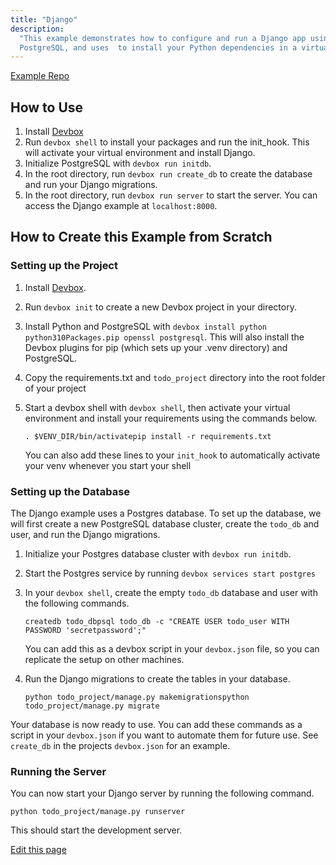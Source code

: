 ```yaml
---
title: "Django"
description:
  "This example demonstrates how to configure and run a Django app using Devbox. It installs Python,
  PostgreSQL, and uses  to install your Python dependencies in a virtual environment."
---
```


[Example Repo](https://github.com/jetify-com/devbox/tree/main/examples/stacks/django)

## How to Use[​](#how-to-use "Direct link to How to Use")

1. Install [Devbox](https://www.jetify.com/docs/devbox/installing-devbox/)
2. Run `devbox shell` to install your packages and run the init_hook. This will activate your
   virtual environment and install Django.
3. Initialize PostgreSQL with `devbox run initdb`.
4. In the root directory, run `devbox run create_db` to create the database and run your Django
   migrations.
5. In the root directory, run `devbox run server` to start the server. You can access the Django
   example at `localhost:8000`.

## How to Create this Example from Scratch[​](#how-to-create-this-example-from-scratch "Direct link to How to Create this Example from Scratch")

### Setting up the Project[​](#setting-up-the-project "Direct link to Setting up the Project")

1. Install [Devbox](https://www.jetify.com/docs/devbox/installing-devbox/).

2. Run `devbox init` to create a new Devbox project in your directory.

3. Install Python and PostgreSQL with
   `devbox install python python310Packages.pip openssl postgresql`. This will also install the
   Devbox plugins for pip (which sets up your .venv directory) and PostgreSQL.

4. Copy the requirements.txt and `todo_project` directory into the root folder of your project

5. Start a devbox shell with `devbox shell`, then activate your virtual environment and install your
   requirements using the commands below.

   ```
   . $VENV_DIR/bin/activatepip install -r requirements.txt
   ```

   You can also add these lines to your `init_hook` to automatically activate your venv whenever you
   start your shell

### Setting up the Database[​](#setting-up-the-database "Direct link to Setting up the Database")

The Django example uses a Postgres database. To set up the database, we will first create a new
PostgreSQL database cluster, create the `todo_db` and user, and run the Django migrations.

1. Initialize your Postgres database cluster with `devbox run initdb`.

2. Start the Postgres service by running `devbox services start postgres`

3. In your `devbox shell`, create the empty `todo_db` database and user with the following commands.

   ```
   createdb todo_dbpsql todo_db -c "CREATE USER todo_user WITH PASSWORD 'secretpassword';"
   ```

   You can add this as a devbox script in your `devbox.json` file, so you can replicate the setup on
   other machines.

4. Run the Django migrations to create the tables in your database.

   ```
   python todo_project/manage.py makemigrationspython todo_project/manage.py migrate
   ```

Your database is now ready to use. You can add these commands as a script in your `devbox.json` if
you want to automate them for future use. See `create_db` in the projects `devbox.json` for an
example.

### Running the Server[​](#running-the-server "Direct link to Running the Server")

You can now start your Django server by running the following command.

```
python todo_project/manage.py runserver
```

This should start the development server.

[Edit this page](https://github.com/jetify-com/devbox/tree/main/docs/app/docs/devbox-examples/stacks/django.md)
